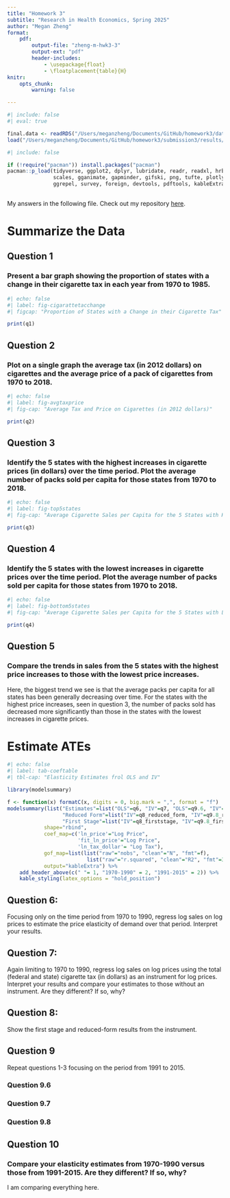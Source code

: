```yaml
---
title: "Homework 3"
subtitle: "Research in Health Economics, Spring 2025"
author: "Megan Zheng"
format:
    pdf: 
        output-file: "zheng-m-hwk3-3"
        output-ext: "pdf"
        header-includes: 
            - \usepackage{float}
            - \floatplacement{table}{H}
knitr:
    opts_chunk:
        warning: false

---
```

```r
#| include: false
#| eval: true

final.data <- readRDS("/Users/meganzheng/Documents/GitHub/homework3/data/output/TaxBurden_Data.rds")
load("/Users/meganzheng/Documents/GitHub/homework3/submission3/results/hwk3_workspace.Rdata")


```
```r
#| include: false

if (!require("pacman")) install.packages("pacman")
pacman::p_load(tidyverse, ggplot2, dplyr, lubridate, readr, readxl, hrbrthemes, fixest,
               scales, gganimate, gapminder, gifski, png, tufte, plotly, OECD,
               ggrepel, survey, foreign, devtools, pdftools, kableExtra, modelsummary)
               
```

My answers in the following file. Check out my repository [here](https://github.com/meganesmeralda/homework3). 

\newpage
# Summarize the Data

## Question 1
### Present a bar graph showing the proportion of states with a change in their cigarette tax in each year from 1970 to 1985.

```r
#| echo: false
#| label: fig-cigarattetacchange
#| figcap: "Proportion of States with a Change in their Cigarette Tax"

print(q1)
```

\newpage

## Question 2
### Plot on a single graph the average tax (in 2012 dollars) on cigarettes and the average price of a pack of cigarettes from 1970 to 2018.

```r
#| echo: false
#| label: fig-avgtaxprice
#| fig-cap: "Average Tax and Price on Cigarettes (in 2012 dollars)"

print(q2)
```
\newpage

## Question 3
### Identify the 5 states with the highest increases in cigarette prices (in dollars) over the time period. Plot the average number of packs sold per capita for those states from 1970 to 2018.

```r
#| echo: false
#| label: fig-top5states
#| fig-cap: "Average Cigarette Sales per Capita for the 5 States with Highest Price Increases"

print(q3)
```
\newpage

## Question 4
### Identify the 5 states with the lowest increases in cigarette prices over the time period. Plot the average number of packs sold per capita for those states from 1970 to 2018.

```r
#| echo: false
#| label: fig-bottom5states
#| fig-cap: "Average Cigarette Sales per Capita for the 5 States with Lowest Price Increases"

print(q4)
```
\newpage

## Question 5
### Compare the trends in sales from the 5 states with the highest price increases to those with the lowest price increases.

Here, the biggest trend we see is that the average packs per capita for all states has been generally decreasing over time. For the states with the highest price increases, seen in question 3, the number of packs sold has decreased more significantly than those in the states with the lowest increases in cigarette prices. 

\newpage
# Estimate ATEs


```r
#| echo: false
#| label: tab-coeftable 
#| tbl-cap: "Elasticity Estimates frol OLS and IV" 

library(modelsummary)

f <- function(x) formatC(x, digits = 0, big.mark = ",", format = "f")
modelsummary(list("Estimates"=list("OLS"=q6, "IV"=q7, "OLS"=q9.6, "IV"=q9.7), 
                  "Reduced Form"=list("IV"=q8_reduced_form, "IV"=q9.8_reduced_form), 
                  "First Stage"=list("IV"=q8_firststage, "IV"=q9.8_firststage)), 
            shape="rbind", 
            coef_map=c('ln_price'="Log Price", 
                       'fit_ln_price'="Log Price",
                       'ln_tax_dollar'= "Log Tax"), 
            gof_map=list(list("raw"="nobs", "clean"="N", "fmt"=f), 
                          list("raw"="r.squared", "clean"="R2", "fmt"=3)), 
            output="kableExtra") %>% 
    add_header_above(c(" "= 1, "1970-1990" = 2, "1991-2015" = 2)) %>% 
    kable_styling(latex_options = "hold_position")

```
\newpage

## Question 6: 
Focusing only on the time period from 1970 to 1990, regress log sales on log prices to estimate the price elasticity of demand over that period. Interpret your results.

## Question 7: 
Again limiting to 1970 to 1990, regress log sales on log prices using the total (federal and state) cigarette tax (in dollars) as an instrument for log prices. Interpret your results and compare your estimates to those without an instrument. Are they different? If so, why?


## Question 8: 
Show the first stage and reduced-form results from the instrument.


\newpage
## Question 9
Repeat questions 1-3 focusing on the period from 1991 to 2015.

### Question 9.6

### Question 9.7

### Question 9.8

\newpage
## Question 10
### Compare your elasticity estimates from 1970-1990 versus those from 1991-2015. Are they different? If so, why?

I am comparing everything here.

